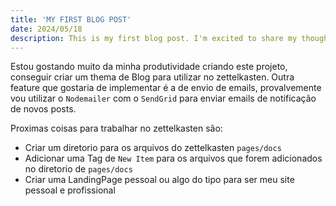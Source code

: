 ```yaml
---
title: 'MY FIRST BLOG POST'
date: 2024/05/18
description: This is my first blog post. I'm excited to share my thoughts with you!
---
```



<BlogHeader
  title="MY FIRST BLOG POST"
  date="2024/05/18"
  description="This is my first blog post. I'm excited to share my thoughts with you!"
/>

Estou gostando muito da minha produtividade criando este projeto, conseguir criar um thema de Blog para utilizar no
zettelkasten. Outra feature que gostaria de implementar é a de envio de emails, provalvemente vou utilizar o
`Nodemailer` com o `SendGrid` para enviar emails de notificação de novos posts.

Proximas coisas para trabalhar no zettelkasten são:

- Criar um diretorio para os arquivos do zettelkasten `pages/docs`
- Adicionar uma Tag de `New Item` para os arquivos que forem adicionados no diretorio de `pages/docs`
- Criar uma LandingPage pessoal ou algo do tipo para ser meu site pessoal e profissional
